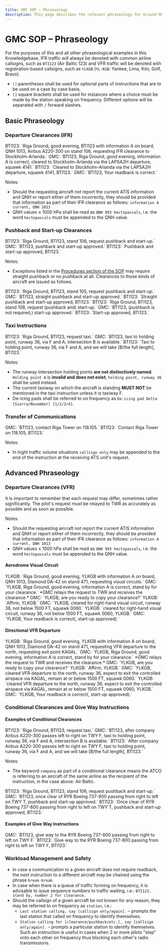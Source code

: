 ```yaml
---
title: GMC SOP – Phraseology
description: This page describes the relevant phraseology for Ground Movement Control in EVRR FIR.
---
```



# GMC SOP – Phraseology

For the purposes of this and all other phraseological examples in this Knowledgebase, IFR traffic will always be denoted with common airline callsigns, such as `BTI123` (Air Baltic 123) and VFR traffic will be denoted with registration-based callsigns, such as `YLKGB` (`YL-KGB`: Yankee, Lima, Kilo, Golf, Bravo).

- `()` parentheses shall be used for optional parts of instructions that are to be used on a case by case basis.
- `[]` square brackets shall be used for instances where a choice must be made by the station speaking on frequency. Different options will be separated with `/` forward slashes.

## Basic Phraseology

### Departure Clearances (IFR)

<PhraseologyDisplay>
  <span>
    BTI123: `Riga Ground, good evening, BTI123 with information A on board, QNH
    1013, Airbus A220-300 on stand 106, requesting IFR clearance to
    Stockholm-Arlanda.`
  </span>
  <span>
    GMC: `BTI123, Riga Ground, good evening, information A is correct, cleared
    to Stockholm-Arlanda via the LAPSA2H departure, squawk 4141.`
  </span>
  <span>
    BTI123: `Cleared to Stockholm-Arlanda via the LAPSA2H departure, squawk
    4141, BTI123.`
  </span>
  <span>GMC: `BTI123, Your readback is correct.`</span>
</PhraseologyDisplay>

Notes:

- Should the requesting aircraft not report the current ATIS information and QNH or report either of them incorrectly, they should be provided that information as part of their IFR clearance as follows: `information A current, QNH 1013`
- QNH values ≤ 1000 hPa shall be read as `QNH 993 hectopascals`, i.e. the word `hectopascals` must be appended to the QNH value.

### Pushback and Start-up Clearances

<PhraseologyDisplay>
  <span>
    BTI123: `Riga Ground, BTI123, stand 106, request pushback and start-up.`
  </span>
  <span>GMC: `BTI123, pushback and start-up approved.`</span>
  <span>BTI123: `Pushback and start-up approved, BTI123.`</span>
</PhraseologyDisplay>

Notes:

- Exceptions listed in the [Procedures section of the SOP](./procedures#pushback-and-start-up) may require straight pushback or no pushback at all. Clearances to those kinds of aircraft are issued as follows.

<PhraseologyDisplay>
  <span>
    BTI123: `Riga Ground, BTI123, stand 105, request pushback and start-up.`
  </span>
  <span>GMC: `BTI123, straight pushback and start-up approved.`</span>
  <span>BTI123: `Straight pushback and start-up approved, BTI123.`</span>
</PhraseologyDisplay>

<PhraseologyDisplay>
  <span>
    BTI123: `Riga Ground, BTI123, stand 108, request (pushback and) start-up.`
  </span>
  <span>GMC: `BTI123, (pushback is not required,) start-up approved.`</span>
  <span>BTI123: `Start-up approved, BTI123.`</span>
</PhraseologyDisplay>

### Taxi Instructions

<PhraseologyDisplay>
  <span>BTI123: `Riga Ground, BTI123, request taxi.`</span>
  <span>
    GMC: `BTI123, taxi to holding point, runway 36, via F and A, intersection B
    is available.`
  </span>
  <span>
    BTI123: `Taxi to holding point, runway 36, via F and A, and we will take
    [B/the full length], BTI123.`
  </span>
</PhraseologyDisplay>

Notes:

- The runway intersection holding points **are not distinctively named**. `Holding point A` is **invalid and does not exist**; `holding point, runway 36` shall be used instead.
- The current taxiway on which the aircraft is standing **MUST NOT** be mentioned in the taxi instruction unless it is taxiway F.
- De-icing pads shall be referred to on frequency as `De-icing pad Delta [Sierra/November] [1/2/3/4]`.

### Transfer of Communications

<PhraseologyDisplay>
  <span>GMC: `BTI123, contact Riga Tower on 118.105.`</span>
  <span>BTI123: `Contact Riga Tower on 118.105, BTI123.`</span>
</PhraseologyDisplay>

Notes:

- In hight traffic volume situations `callsign only` may be appended to the end of the instruction at the receiving ATS unit's request.

## Advanced Phraseology

### Departure Clearances (VFR)

It is important to remember that each request may differ, sometimes rather significantly. The pilot's request must be relayed to TWR as accurately as possible and as soon as possible.

Notes:

- Should the requesting aircraft not report the current ATIS information and QNH or report either of them incorrectly, they should be provided that information as part of their IFR clearance as follows: `information A current, QNH 1013`
- QNH values ≤ 1000 hPa shall be read as `QNH 993 hectopascals`, i.e. the word `hectopascals` must be appended to the QNH value.

#### Aerodrome Visual Circuit

<PhraseologyDisplay>
  <span>
    YLKGB: `Riga Ground, good evening, YLKGB with information A on board, QNH
    1013, Diamond DA-42 on stand 471, requesting visual circuits.`
  </span>
  <span>
    GMC: `YLKGB, Riga Ground, good evening, information A is correct, stand by
    for your clearance.`
  </span>
  <span className="text-center">
    *GMC relays the request to TWR and receives the clearance.*
  </span>
  <span>GMC: `YLKGB, are you ready to copy your clearance?`</span>
  <span>YLKGB: `Affirm, YLKGB.`</span>
  <span>
    GMC: `YLKGB, cleared for right-hand visual circuit, runway 36, not below
    1500 FT, squawk 0060.`
  </span>
  <span>
    YLKGB: `cleared for right-hand visual circuit, runway 36, not below 1500 FT,
    squawk 0060, YLKGB.`
  </span>
  <span>GMC: `YLKGB, Your readback is correct(, start-up approved).`</span>
</PhraseologyDisplay>

#### Directional VFR Departure

<PhraseologyDisplay>
  <span>
    YLKGB: `Riga Ground, good evening, YLKGB with information A on board, QNH
    1013, Diamond DA-42 on stand 471, requesting VFR departure to the north,
    requesting exit point KAGAL.`
  </span>
  <span>
    GMC: `YLKGB, Riga Ground, good evening, information A is correct, stand by
    for your clearance.`
  </span>
  <span className="text-center">
    *GMC relays the request to TWR and receives the clearance.*
  </span>
  <span>GMC: `YLKGB, are you ready to copy your clearance?`</span>
  <span>YLKGB: `Affirm, YLKGB.`</span>
  <span>
    GMC: `YLKGB, cleared VFR departure to the north, runway 36, expect to exit
    the controlled airspace via KAGAL, remain at or below 1500 FT, squawk 0060.`
  </span>
  <span>
    YLKGB: `cleared VFR departure to the north, runway 36, expect to exit the
    controlled airspace via KAGAL, remain at or below 1500 FT, squawk 0060,
    YLKGB.`
  </span>
  <span>GMC: `YLKGB, Your readback is correct(, start-up approved).`</span>
</PhraseologyDisplay>

### Conditional Clearances and Give Way Instructions

#### Examples of Conditional Clearances

<PhraseologyDisplay>
  <span>BTI123: `Riga Ground, BTI123, request taxi.`</span>
  <span>
    GMC: `BTI123, after company Airbus A220-300 passes left to right on TWY F,
    taxi to holding point, runway 36, via F and A, intersection B is available.`
  </span>
  <span>
    BTI123: `After company Airbus A220-300 passes left to right on TWY F, taxi
    to holding point, runway 36, via F and A, and we will take [B/the full
    length], BTI123.`
  </span>
</PhraseologyDisplay>

Notes:

- The keyword `company` as part of a conditional clearance means the ATCO is referring to an aircraft of the same airline as the recipient of the instruction, in the case above: Air Baltic.

<PhraseologyDisplay>
  <span>
    BTI123: `Riga Ground, BTI123, stand 106, request pushback and start-up.`
  </span>
  <span>
    GMC: `BTI123, once clear of RYR Boeing 737-800 passing from right to left on
    TWY T, pushback and start-up approved.`
  </span>
  <span>
    BTI123: `Once clear of RYR Boeing 737-800 passing from right to left on TWY
    T, pushback and start-up approved, BTI123.`
  </span>
</PhraseologyDisplay>

#### Examples of Give Way Instructions

<PhraseologyDisplay>
  <span>
    GMC: `BTI123, give way to the RYR Boeing 737-800 passing from right to left
    on TWY F.`
  </span>
  <span>
    BTI123: `Give way to the RYR Boeing 737-800 passing from right to left on
    TWY F, BTI123.`
  </span>
</PhraseologyDisplay>

### Workload Management and Safety

- In case a communication to a given aircraft does not require readback, the next instruction to a different aircraft may be chained using the phrase `break-break`.
- In case when there is a queue of traffic forming on frequency, it is advisable to issue sequence numbers to traffic waiting, i.e.: `BTI123, stand by, number 2 for clearance.`
- Should the callsign of a given aircraft be not known for any reason, they may be referred to on frequency as `station`, i.e.:
  - `Last station calling, say [callsign only/again].` – prompts the last station that called on frequency to identify themselves.
  - `Station calling for [clearance/pushback/etc.], say [callsign only/again].` – prompts a particular station to identify themselves. Such an instruction is useful in cases when 2 or more pilots "step" onto each other on frequency thus blocking each other's radio transmissions.
